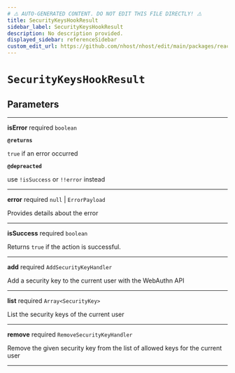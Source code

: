 ```yaml
---
# ⚠️ AUTO-GENERATED CONTENT. DO NOT EDIT THIS FILE DIRECTLY! ⚠️
title: SecurityKeysHookResult
sidebar_label: SecurityKeysHookResult
description: No description provided.
displayed_sidebar: referenceSidebar
custom_edit_url: https://github.com/nhost/nhost/edit/main/packages/react/src/useSecurityKeys.ts#L29
---
```


# `SecurityKeysHookResult`

## Parameters

---

**<span className="parameter-name">isError</span>** <span className="optional-status">required</span> `boolean`

**`@returns`**

`true` if an error occurred

**`@depreacted`**

use `!isSuccess` or `!!error` instead

---

**<span className="parameter-name">error</span>** <span className="optional-status">required</span> `null` | `ErrorPayload`

Provides details about the error

---

**<span className="parameter-name">isSuccess</span>** <span className="optional-status">required</span> `boolean`

Returns `true` if the action is successful.

---

**<span className="parameter-name">add</span>** <span className="optional-status">required</span> `AddSecurityKeyHandler`

Add a security key to the current user with the WebAuthn API

---

**<span className="parameter-name">list</span>** <span className="optional-status">required</span> `Array<SecurityKey>`

List the security keys of the current user

---

**<span className="parameter-name">remove</span>** <span className="optional-status">required</span> `RemoveSecurityKeyHandler`

Remove the given security key from the list of allowed keys for the current user

---
